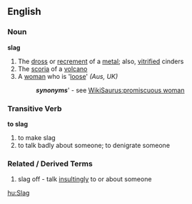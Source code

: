 ==English==
===Noun===
'''slag'''
#The [[dross]] or [[recrement]] of a [[metal]]; also, [[vitrify|vitrified]] cinders
#The [[scoria]] of a [[volcano]]
#A [[woman]] who is '[[loose]]' ''(Aus, UK)''
#:'''''synonyms'''''' - see [[WikiSaurus:promiscuous woman]]

===Transitive Verb===
'''to slag'''
# to make slag
# to talk badly about someone; to denigrate someone

===Related / Derived Terms===
#slag off - talk [[insult|insultingly]] to or about someone

[[hu:Slag]]